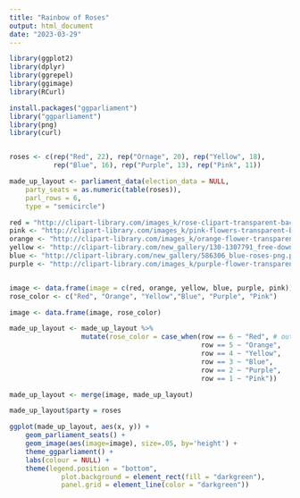 ```yaml
---
title: "Rainbow of Roses"
output: html_document
date: "2023-03-29"
---
```


```r
library(ggplot2)
library(dplyr)
library(ggrepel)
library(ggimage)
library(RCurl)

install.packages("ggparliament")
library("ggparliament")
library(png)
library(curl)


roses <- c(rep("Red", 22), rep("Ornage", 20), rep("Yellow", 18),
           rep("Blue", 16), rep("Purple", 13), rep("Pink", 11))

made_up_layout <- parliament_data(election_data = NULL,
    party_seats = as.numeric(table(roses)),
    parl_rows = 6,
    type = "semicircle")

red = "http://clipart-library.com/images_k/rose-clipart-transparent-background/rose-clipart-transparent-background-16.png" 
pink <- "http://clipart-library.com/images_k/pink-flowers-transparent-background/pink-flowers-transparent-background-17.png" 
orange <- "http://clipart-library.com/images_k/orange-flower-transparent/orange-flower-transparent-21.png"
yellow <- "http://clipart-library.com/new_gallery/130-1307791_free-download-garden-roses.png"
blue <- "http://clipart-library.com/new_gallery/586306_blue-roses-png.png"
purple <- "http://clipart-library.com/images_k/purple-flower-transparent-background/purple-flower-transparent-background-6.png"


image <- data.frame(image = c(red, orange, yellow, blue, purple, pink))
rose_color <- c("Red", "Orange", "Yellow","Blue", "Purple", "Pink")

image <- data.frame(image, rose_color)

made_up_layout <- made_up_layout %>% 
                  mutate(rose_color = case_when(row == 6 ~ "Red", # outer row
                                                row == 5 ~ "Orange",
                                                row == 4 ~ "Yellow", 
                                                row == 3 ~ "Blue",
                                                row == 2 ~ "Purple",
                                                row == 1 ~ "Pink"))

made_up_layout <- merge(image, made_up_layout)

made_up_layout$party = roses

ggplot(made_up_layout, aes(x, y)) +
    geom_parliament_seats() +
    geom_image(aes(image=image), size=.05, by='height') +
    theme_ggparliament() +
    labs(colour = NULL) +
    theme(legend.position = "bottom",
             plot.background = element_rect(fill = "darkgreen"),
             panel.grid = element_line(color = "darkgreen"))



```





